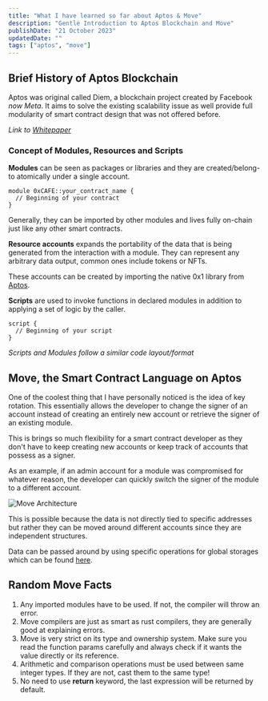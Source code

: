 ```yaml
---
title: "What I have learned so far about Aptos & Move"
description: "Gentle Introduction to Aptos Blockchain and Move"
publishDate: "21 October 2023"
updatedDate: ""
tags: ["aptos", "move"]
---
```


## Brief History of Aptos Blockchain

Aptos was original called Diem, a blockchain project created by Facebook _now Meta_. It aims to solve the existing scalability issue as well provide full modularity of smart contract design that was not offered before.

_Link to [Whitepaper](https://aptos.dev/aptos-white-paper/)_

### Concept of Modules, Resources and Scripts

**Modules** can be seen as packages or libraries and they are created/belong-to atomically under a single account.



```
module 0xCAFE::your_contract_name {
  // Beginning of your contract
}
```

Generally, they can be imported by other modules and lives fully on-chain just like any other smart contracts.

**Resource accounts** expands the portability of the data that is being generated from the interaction with a module.
They can represent any arbitrary data output, common ones include tokens or NFTs.

These accounts can be created by importing the native 0x1 library from [Aptos](https://aptos.dev/reference/move/?branch=devnet&page=aptos-framework/doc/resource_account.md#0x1_resource_account).

**Scripts** are used to invoke functions in declared modules in addition to applying a set of logic by the caller.


```
script {
  // Beginning of your script
}
```

_Scripts and Modules follow a similar code layout/format_

## Move, the Smart Contract Language on Aptos

One of the coolest thing that I have personally noticed is the idea of key rotation.
This essentially allows the developer to change the signer of an account instead of creating an entirely new account or retrieve the signer of an existing module. 

This is brings so much flexibility for a smart contract developer as they don't have to keep creating new accounts or keep track of 
accounts that possess as a signer. 

As an example, if an admin account for a module  was compromised for whatever reason, the developer can quickly switch the signer of the module 
to a different account.

![Move Architecture](../image/move_architecture.png)

This is possible because the data is not directly tied to specific addresses but rather they can be moved around different accounts since they are independent structures. 

Data can be passed around by using specific operations for global storages which can be found [here](https://aptos.dev/move/book/global-storage-operators/#global-storage-operators-with-generics).

## Random Move Facts 

1. Any imported modules have to be used. If not, the compiler will throw an error.
2. Move compilers are just as smart as rust compilers, they are generally good at explaining errors. 
3. Move is very strict on its type and ownership system. Make sure you read the function params carefully and always check if it wants the value directly or its reference. 
4. Arithmetic and comparison operations must be used between same integer types. If they are not, cast them to the same type! 
5. No need to use **return** keyword, the last expression will be returned by default.   
